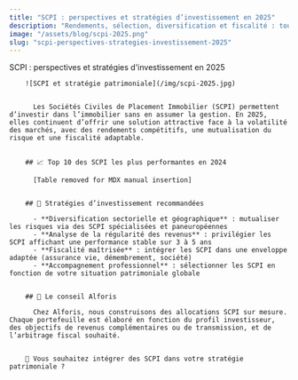 ```yaml
---
title: "SCPI : perspectives et stratégies d’investissement en 2025"
description: "Rendements, sélection, diversification et fiscalité : tout ce qu’il faut savoir sur les SCPI en 2025 pour construire une stratégie immobilière performante."
image: "/assets/blog/scpi-2025.png"
slug: "scpi-perspectives-strategies-investissement-2025"
---
```


SCPI : perspectives et stratégies d'investissement en 2025
        

        ![SCPI et stratégie patrimoniale](/img/scpi-2025.jpg)

        
          Les Sociétés Civiles de Placement Immobilier (SCPI) permettent d’investir dans l’immobilier sans en assumer la gestion. En 2025, elles continuent d’offrir une solution attractive face à la volatilité des marchés, avec des rendements compétitifs, une mutualisation du risque et une fiscalité adaptable.
        

        ## 📈 Top 10 des SCPI les plus performantes en 2024
        
          [Table removed for MDX manual insertion]
        

        ## 🎯 Stratégies d’investissement recommandées
        
          - **Diversification sectorielle et géographique** : mutualiser les risques via des SCPI spécialisées et paneuropéennes
          - **Analyse de la régularité des revenus** : privilégier les SCPI affichant une performance stable sur 3 à 5 ans
          - **Fiscalité maîtrisée** : intégrer les SCPI dans une enveloppe adaptée (assurance vie, démembrement, société)
          - **Accompagnement professionnel** : sélectionner les SCPI en fonction de votre situation patrimoniale globale
        

        ## 📍 Le conseil Alforis
        
          Chez Alforis, nous construisons des allocations SCPI sur mesure. Chaque portefeuille est élaboré en fonction du profil investisseur, des objectifs de revenus complémentaires ou de transmission, et de l’arbitrage fiscal souhaité.
        

        📆 Vous souhaitez intégrer des SCPI dans votre stratégie patrimoniale ?